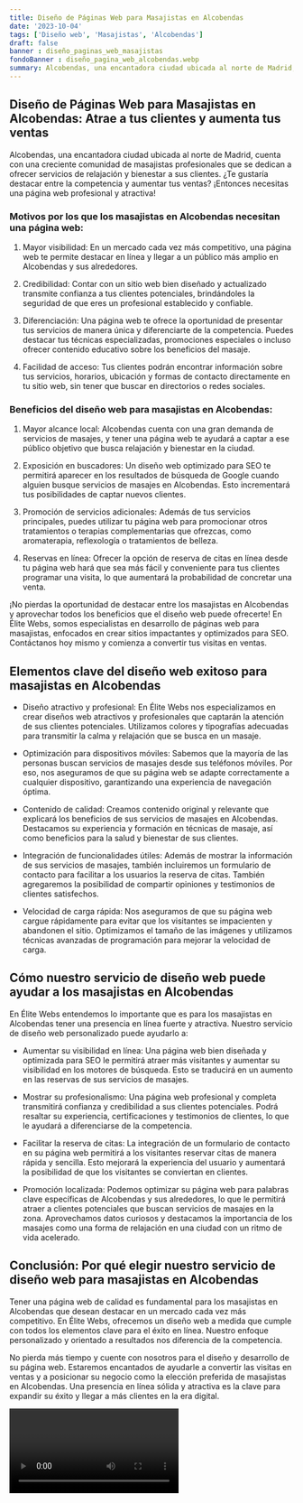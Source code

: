 ```yaml
---
title: Diseño de Páginas Web para Masajistas en Alcobendas
date: '2023-10-04'
tags: ['Diseño web', 'Masajistas', 'Alcobendas']
draft: false
banner : diseño_paginas_web_masajistas
fondoBanner : diseño_pagina_web_alcobendas.webp
summary: Alcobendas, una encantadora ciudad ubicada al norte de Madrid, cuenta con una creciente comunidad de masajistas profesionales que se dedican a ofrecer servicios de relajación y bienestar a sus clientes. ¿Te gustaría destacar entre la competencia y aumentar tus ventas? ¡Entonces necesitas una página web profesional y atractiva!
---
```


## Diseño de Páginas Web para Masajistas en Alcobendas: Atrae a tus clientes y aumenta tus ventas

Alcobendas, una encantadora ciudad ubicada al norte de Madrid, cuenta con una creciente comunidad de masajistas profesionales que se dedican a ofrecer servicios de relajación y bienestar a sus clientes. ¿Te gustaría destacar entre la competencia y aumentar tus ventas? ¡Entonces necesitas una página web profesional y atractiva!

### Motivos por los que los masajistas en Alcobendas necesitan una página web:

1. Mayor visibilidad: En un mercado cada vez más competitivo, una página web te permite destacar en línea y llegar a un público más amplio en Alcobendas y sus alrededores.

2. Credibilidad: Contar con un sitio web bien diseñado y actualizado transmite confianza a tus clientes potenciales, brindándoles la seguridad de que eres un profesional establecido y confiable.

3. Diferenciación: Una página web te ofrece la oportunidad de presentar tus servicios de manera única y diferenciarte de la competencia. Puedes destacar tus técnicas especializadas, promociones especiales o incluso ofrecer contenido educativo sobre los beneficios del masaje.

4. Facilidad de acceso: Tus clientes podrán encontrar información sobre tus servicios, horarios, ubicación y formas de contacto directamente en tu sitio web, sin tener que buscar en directorios o redes sociales.

### Beneficios del diseño web para masajistas en Alcobendas:

1. Mayor alcance local: Alcobendas cuenta con una gran demanda de servicios de masajes, y tener una página web te ayudará a captar a ese público objetivo que busca relajación y bienestar en la ciudad.

2. Exposición en buscadores: Un diseño web optimizado para SEO te permitirá aparecer en los resultados de búsqueda de Google cuando alguien busque servicios de masajes en Alcobendas. Esto incrementará tus posibilidades de captar nuevos clientes.

3. Promoción de servicios adicionales: Además de tus servicios principales, puedes utilizar tu página web para promocionar otros tratamientos o terapias complementarias que ofrezcas, como aromaterapia, reflexología o tratamientos de belleza.

4. Reservas en línea: Ofrecer la opción de reserva de citas en línea desde tu página web hará que sea más fácil y conveniente para tus clientes programar una visita, lo que aumentará la probabilidad de concretar una venta.

¡No pierdas la oportunidad de destacar entre los masajistas en Alcobendas y aprovechar todos los beneficios que el diseño web puede ofrecerte! En Élite Webs, somos especialistas en desarrollo de páginas web para masajistas, enfocados en crear sitios impactantes y optimizados para SEO. Contáctanos hoy mismo y comienza a convertir tus visitas en ventas.

<GifSeo />

<Cta />

## Elementos clave del diseño web exitoso para masajistas en Alcobendas

- Diseño atractivo y profesional: En Élite Webs nos especializamos en crear diseños web atractivos y profesionales que captarán la atención de sus clientes potenciales. Utilizamos colores y tipografías adecuadas para transmitir la calma y relajación que se busca en un masaje.

- Optimización para dispositivos móviles: Sabemos que la mayoría de las personas buscan servicios de masajes desde sus teléfonos móviles. Por eso, nos aseguramos de que su página web se adapte correctamente a cualquier dispositivo, garantizando una experiencia de navegación óptima.

- Contenido de calidad: Creamos contenido original y relevante que explicará los beneficios de sus servicios de masajes en Alcobendas. Destacamos su experiencia y formación en técnicas de masaje, así como beneficios para la salud y bienestar de sus clientes.

- Integración de funcionalidades útiles: Además de mostrar la información de sus servicios de masajes, también incluiremos un formulario de contacto para facilitar a los usuarios la reserva de citas. También agregaremos la posibilidad de compartir opiniones y testimonios de clientes satisfechos.

- Velocidad de carga rápida: Nos aseguramos de que su página web cargue rápidamente para evitar que los visitantes se impacienten y abandonen el sitio. Optimizamos el tamaño de las imágenes y utilizamos técnicas avanzadas de programación para mejorar la velocidad de carga.

## Cómo nuestro servicio de diseño web puede ayudar a los masajistas en Alcobendas

En Élite Webs entendemos lo importante que es para los masajistas en Alcobendas tener una presencia en línea fuerte y atractiva. Nuestro servicio de diseño web personalizado puede ayudarlo a:

- Aumentar su visibilidad en línea: Una página web bien diseñada y optimizada para SEO le permitirá atraer más visitantes y aumentar su visibilidad en los motores de búsqueda. Esto se traducirá en un aumento en las reservas de sus servicios de masajes.

- Mostrar su profesionalismo: Una página web profesional y completa transmitirá confianza y credibilidad a sus clientes potenciales. Podrá resaltar su experiencia, certificaciones y testimonios de clientes, lo que le ayudará a diferenciarse de la competencia.

- Facilitar la reserva de citas: La integración de un formulario de contacto en su página web permitirá a los visitantes reservar citas de manera rápida y sencilla. Esto mejorará la experiencia del usuario y aumentará la posibilidad de que los visitantes se conviertan en clientes.

- Promoción localizada: Podemos optimizar su página web para palabras clave específicas de Alcobendas y sus alrededores, lo que le permitirá atraer a clientes potenciales que buscan servicios de masajes en la zona. Aprovechamos datos curiosos y destacamos la importancia de los masajes como una forma de relajación en una ciudad con un ritmo de vida acelerado.

## Conclusión: Por qué elegir nuestro servicio de diseño web para masajistas en Alcobendas

Tener una página web de calidad es fundamental para los masajistas en Alcobendas que desean destacar en un mercado cada vez más competitivo. En Élite Webs, ofrecemos un diseño web a medida que cumple con todos los elementos clave para el éxito en línea. Nuestro enfoque personalizado y orientado a resultados nos diferencia de la competencia.

No pierda más tiempo y cuente con nosotros para el diseño y desarrollo de su página web. Estaremos encantados de ayudarle a convertir las visitas en ventas y a posicionar su negocio como la elección preferida de masajistas en Alcobendas. Una presencia en línea sólida y atractiva es la clave para expandir su éxito y llegar a más clientes en la era digital.

<Video />

<CtaBot job='Masajistas' city='Alcobendas'/>

<Gmaps query='Alcobendas+españa+maps' />